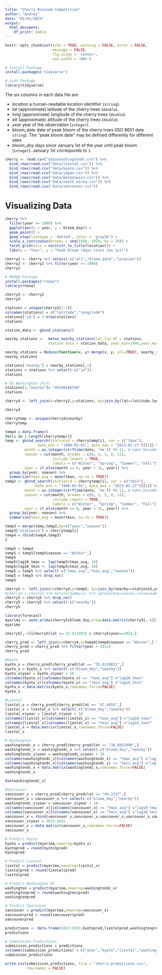 ---
title: "Cherry Blossom Competition"
author: "Andrey"
date: "01/01/2023"
output:
  html_document:
    df_print: kable
---

```{r setup, include=FALSE}
knitr::opts_chunk$set(echo = TRUE, warning = FALSE, error = FALSE, 
                      message = FALSE,
                      fig.align = 'center',
                      out.width = '80%')
```

```{r, eval=FALSE}
# Install Package
install.packages('tidyverse')
```

```{r}
# Load Package
library(tidyverse)
```


The six columns in each data file are

* _location_ a human-readable location identifier (`string`).
* _lat_ (approximate) latitude of the cherry trees (`double`).
* _long_ (approximate) longitude of the cherry trees (`double`).
* _alt_ (approximate) altitude of the cherry trees (`double`).
* _year_ year of the observation (`integer`).
* *bloom_date* date of peak bloom of the cherry trees (ISO 8601 date `string`). The "peak bloom date" may be defined differently for different sites
* *bloom_doy* days since January 1st of the year until peak bloom (`integer`). January 1st corresponds to `1`.

```{r}
cherry <- read.csv("data/washingtondc.csv") %>% 
  bind_rows(read.csv("data/liestal.csv")) %>% 
  bind_rows(read.csv("data/kyoto.csv")) %>% 
  bind_rows(read.csv("data/japan.csv")) %>%
  bind_rows(read.csv("data/meteoswiss.csv")) %>%
  bind_rows(read.csv("data/south_korea.csv")) %>%
  bind_rows(read.csv("data/vancouver.csv"))
```

# Visualizing Data
```{r, fig.width=8, fig.height=3, out.width='100%', fig.cap="Time series of peak bloom of cherry trees since 1880 at three different sites."}
cherry %>% 
  filter(year >= 1990) %>%
  ggplot(aes(x = year, y = bloom_doy)) +
  geom_point() +
  geom_step(linetype = 'dotted', color = 'gray50') +
  scale_x_continuous(breaks = seq(1990, 2020, by = 20)) +
  facet_grid(cols = vars(str_to_title(location))) +
  labs(x = "Year", y = "Peak bloom (days since Jan 1st)")
```

```{r}
cherry2 <- cherry %>% select(-c("alt","bloom_date","location"))
cherry2 <- cherry2 %>% filter(year >= 1990)
cherry2
```

```{r}
# RNOAA Package
install.packages("rnoaa")
library(rnoaa)
```
```{r}
cherry3 <- cherry2
cherry3
```


```{r}
stations = unique(cherry3[1:2])
colnames(stations) = c("latitude","longitude")
stations['id'] = 1:nrow(stations)
stations
```

```{r}
station_data <- ghcnd_stations()
```

```{r}
nearby_stations <-  meteo_nearby_stations(lat_lon_df = stations,
                    station_data = station_data, year_min=1990,year_max=2023,var=c("TMAX","TMIN"),limit=1)
```

```{r}
nearby_stations = Reduce(function(x, y) merge(x, y, all=TRUE), nearby_stations)
nearby_stations
```



```{r}
stations['nearby'] = nearby_stations[,1]
stations = stations %>% select(-c("id"))
stations
```

```{r}
# US Washington (Fix)
stations[1,"nearby"]= "USC00186350"
stations
```


```{r}
cherry4 <- left_join(x=cherry2,y=stations, by=join_by(lat==latitude,long==longitude))
```

```{r}
cherry4
```


```{r}
cherrytemp <- unique(cherry4$nearby)
cherrytemp
```


```{r, warning=FALSE}
temp4 = data.frame()
for(i in 1:length(cherrytemp)){
temp <- ghcnd_search(stationid = cherrytemp[i], var = c("tmax"), 
               date_min = "1980-01-01", date_max = "2023-02-27")[[1]] %>% mutate(year = as.integer(format(date, "%Y")),
         month = as.integer(strftime(date, '%m')) %% 12, # make December "0"
         season = cut(month, breaks = c(0, 2, 5, 8, 11),
                      include.lowest = TRUE,
                      labels = c("Winter", "Spring", "Summer", "Fall")),
         year = if_else(month == 0, year + 1L, year)) %>%
  group_by(year, season) %>%
  summarize(tmax_avg = mean(tmax, na.rm = TRUE))
temp2 <- ghcnd_search(stationid = cherrytemp[i], var = c("tmin"), 
              date_min = "1980-01-01", date_max = "2023-02-27")[[1]] %>% mutate(year = as.integer(format(date, "%Y")),
         month = as.integer(strftime(date, '%m')) %% 12, # make December "0"
         season = cut(month, breaks = c(0, 2, 5, 8, 11),
                      include.lowest = TRUE,
                      labels = c("Winter", "Spring", "Summer", "Fall")),
         year = if_else(month == 0, year + 1L, year)) %>%
  group_by(year, season) %>%
  summarize(tmin_avg = mean(tmin, na.rm = TRUE))

temp3 = merge(temp,temp2,by=c("year","season"))
temp3['stationid'] = cherrytemp[i]
temp4 = rbind(temp4,temp3)
}
```
```{r}
temp5 = temp4
temp5 = temp5[temp5$season == "Winter",]
temp5
temp5$lag10_tmax <- lag(temp5$tmax_avg, 10)
temp5$lag10_tmin <- lag(temp5$tmin_avg, 10)
temp5 = temp5 %>% select(-c("tmax_avg","tmin_avg","season"))
temp5 = temp5 %>% drop_na()
temp5
```

```{r}
cherry5 <- left_join(x=cherry4,y=temp5, by=join_by(nearby==stationid,year==year))
#cherry5 = cherry5 %>% mutate(dummy=1) %>% spread(key=season,value=dummy, fill=0)
cherry5 = cherry5 %>% drop_na()
cherry5 = cherry5 %>% select(-c("nearby"))
cherry5
```


```{r}
library(forecast)
myarima <- auto.arima(cherry5$bloom_doy,xreg=data.matrix(cherry5[,-4]))
myarima
```
```{r}
cherry5[,-4][cherry5$lat == 35.0119831 & cherry5$year==2022,]
```
```{r}
cherry_pred <- left_join(x=cherry4,y=temp4[temp4$season == "Winter",] %>% select(-c("season")), by=join_by(nearby==stationid,year==year))
cherry_pred = cherry_pred %>% filter(year > 2012)
cherry_pred
```


```{r}
#Kyoto
kyoto_x = cherry_pred[cherry_pred$lat == "35.0119831",]
kyoto_x = kyoto_x %>% select(-c("bloom_doy","nearby"))
kyoto_x$year = kyoto_x$year + 10
colnames(kyoto_x)[colnames(kyoto_x) == "tmax_avg"] ="lag10_tmax"
colnames(kyoto_x)[colnames(kyoto_x) == "tmin_avg"] ="lag10_tmin"
kyoto_x = data.matrix(kyoto_x,rownames.force=FALSE)
kyoto_x

#Liestal
liestal_x = cherry_pred[cherry_pred$lat == "47.4814",]
liestal_x = liestal_x %>% select(-c("bloom_doy","nearby"))
liestal_x$year = liestal_x$year + 10
colnames(liestal_x)[colnames(liestal_x) == "tmax_avg"] ="lag10_tmax"
colnames(liestal_x)[colnames(liestal_x) == "tmin_avg"] ="lag10_tmin"
liestal_x = data.matrix(liestal_x,rownames.force=FALSE)
liestal_x

# Washington
washingtondc_x = cherry_pred[cherry_pred$lat == "38.8853496",]
washingtondc_x = washingtondc_x %>% select(-c("bloom_doy","nearby"))
washingtondc_x$year = washingtondc_x$year + 10
colnames(washingtondc_x)[colnames(washingtondc_x) == "tmax_avg"] ="lag10_tmax"
colnames(washingtondc_x)[colnames(washingtondc_x) == "tmin_avg"] ="lag10_tmin"
washingtondc_x = data.matrix(washingtondc_x,rownames.force=FALSE)
washingtondc_x
```

```{r}
dim(washingtondc_x)
```

```{r}
#Vancouver
vancouver_x = cherry_pred[cherry_pred$lat == "49.2237",]
vancouver_x = vancouver_x %>% select(-c("bloom_doy","nearby"))
washingtondc_x$year = vancouver_x$year + 10
colnames(vancouver_x)[colnames(vancouver_x) == "tmax_avg"] ="lag10_tmax"
colnames(vancouver_x)[colnames(vancouver_x) == "tmin_avg"] ="lag10_tmin"
vancouver_x = rbind(vancouver_x,vancouver_x,vancouver_x,vancouver_x,vancouver_x,vancouver_x,vancouver_x,vancouver_x,vancouver_x,vancouver_x)
vancouver_x$year = 2023:2032
vancouver_x = data.matrix(vancouver_x,rownames.force=FALSE)
vancouver_x
```


```{r}
# Predict Kyoto
kyoto = predict(myarima,newxreg=kyoto_x)
kyotopred = round(kyoto$pred)
kyotopred

# Predict Liestal
liestal = predict(myarima,newxreg=liestal_x)
liestalpred = round(liestal$pred)
liestalpred

# Predict Washington DC
washington = predict(myarima,newxreg=washingtondc_x)
washingtonpred = round(washington$pred)
washingtonpred

# Predict Vancouver
vancouver = predict(myarima,newxreg=vancouver_x)
vancouverpred = round(vancouver$pred)
vancouverpred
```

```{r}
predictions <- data.frame(2023:2032,kyotopred,liestalpred,washingtonpred,vancouverpred)
predictions
```


```{r}
# Submission Predictions
submission_predictions = predictions
colnames(submission_predictions) = c("year","kyoto","liestal","washingtondc","vancouver")
submission_predictions
```

```{r, eval=FALSE}
write.csv(submission_predictions, file = "cherry-predictions.csv",
          row.names = FALSE)
```

